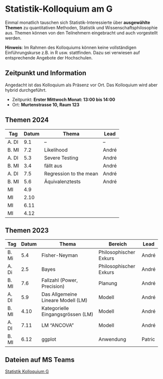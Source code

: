 # Statistik-Kolloquium am G



Einmal monatlich tauschen sich Statistik-Interessierte über **ausgewählte Themen** zu quantitativen Methoden, Statistik und Wissenschaftsphilosophie aus. Themen können von den Teilnehmern eingebracht und auch vorgestellt werden. <!-- Die Art der Vorstellung ist frei. (Info dann per mail an [andre.meichtry@bfh.ch](mailto:andre.meichtry@bfh.ch)).  -->

**Hinweis**: Im Rahmen des Kolloquiums können keine vollständigen Einführungskurse z.B. in R usw. stattfinden. Dazu sei verwiesen auf entsprechende Angebote der Hochschulen.






## Zeitpunkt und Information
Angedacht ist das Kolloquium als Präsenz vor Ort. Das Kolloquium wird aber hybrid durchgeführt. 


 * Zeitpunkt: **Erster Mittwoch Monat: 13:00 bis 14:00**
 * Ort: **Murtenstrasse 10, Raum 123**
 


::: {.panel-tabset}



## Themen 2024


| Tag   | Datum | Thema                  | Lead  |
|-------|-------|------------------------|-------|
| A. DI | 9.1   | --                     | --    |
| B. MI | 7.2   | Likelihood             | André |
| A. DI | 5.3   | Severe Testing         | André |
| B. MI | 3.4   | fällt aus              | André | 
| A. DI | 7.5   | Regression to the mean | André | 
| B. MI | 5.6   | Äquivalenztests        | André | 
| MI    | 4.9   |                        |       | 
| MI    | 2.10  |                        |       | 
| MI    | 6.11  |                        |       | 
| MI    | 4.12  |                        |       |






## Themen 2023


| Tag   | Datum | Thema                              | Bereich                | Lead   |
|-------|-------|------------------------------------|------------------------|--------|
| B. Mi | 5.4   | Fisher-Neyman                      | Philosophischer Exkurs | André  |
| A. Di | 2.5   | Bayes                              | Philosophischer Exkurs | André  | 
| B. MI | 7.6   | Fallzahl (Power, Precision)        | Planung                | André  | 
| A. DI | 5.9   | Das Allgemeine Lineare Modell (LM) | Modell                 | André  |
| B. MI | 4.10  | Kategorielle Eingangsgrössen (LM)  | Modell                 | André  |
| A. DI | 7.11  | LM "ANCOVA"                        | Modell                 | André  |
| B. MI | 6.12  | ggplot                             | Anwendung              | Patric |

:::
	




## Dateien auf MS Teams

[Statistik Kolloquium G](https://bernerfachhochschule.sharepoint.com/:f:/s/g-statistikkolloquiumg/Eohfj9Zbc8RAoAAvGe3iUA8BBNpgKJotThBHzOHAIcTinw?e=rOe8K3)

